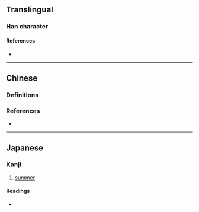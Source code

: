 {{character info}}
==Translingual==

===Han character===
{{Han char|rn=35|rad=夊|as=15|sn=18|four=|canj=HCHE|ids=⿳⿴𦥑𦣻八夂(G),⿳⿴𦥑𦣻儿夂(TJ)}}

====References====
* {{Han ref|kx=0245.281|dkj=05744|dj=0486.230|hdz=20872.010|uh=5913|ud=22803}}

----

==Chinese==

===Definitions===
{{zh-see|夏}}

===References===
* {{R:twedu|A00837-006}}

----

==Japanese==
{{ja-kanji forms|夏|夓}}

===Kanji===
{{ja-kanji|grade=|rs=夊15|shin=夏}}

# [[summer]]

====Readings====
* {{ja-readings|on=[[か]] (ka), [[げ]] (ge)|kun=[[なつ]] (natsu)}}